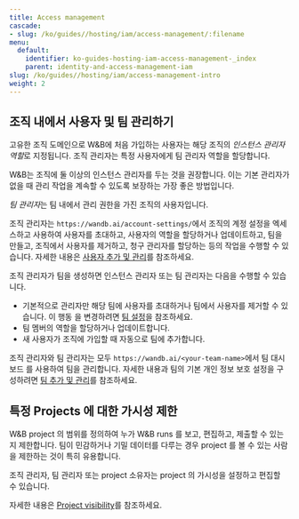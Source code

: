 ```yaml
---
title: Access management
cascade:
- slug: /ko/guides//hosting/iam/access-management/:filename
menu:
  default:
    identifier: ko-guides-hosting-iam-access-management-_index
    parent: identity-and-access-management-iam
slug: /ko/guides//hosting/iam/access-management-intro
weight: 2
---
```


## 조직 내에서 사용자 및 팀 관리하기
고유한 조직 도메인으로 W&B에 처음 가입하는 사용자는 해당 조직의 *인스턴스 관리자 역할*로 지정됩니다. 조직 관리자는 특정 사용자에게 팀 관리자 역할을 할당합니다.

<Note>
W&B는 조직에 둘 이상의 인스턴스 관리자를 두는 것을 권장합니다. 이는 기본 관리자가 없을 때 관리 작업을 계속할 수 있도록 보장하는 가장 좋은 방법입니다.
</Note>

*팀 관리자*는 팀 내에서 관리 권한을 가진 조직의 사용자입니다.

조직 관리자는 `https://wandb.ai/account-settings/`에서 조직의 계정 설정을 엑세스하고 사용하여 사용자를 초대하고, 사용자의 역할을 할당하거나 업데이트하고, 팀을 만들고, 조직에서 사용자를 제거하고, 청구 관리자를 할당하는 등의 작업을 수행할 수 있습니다. 자세한 내용은 [사용자 추가 및 관리](/ko/guides/hosting/iam/access-management/manage-organization/#add-and-manage-users)를 참조하세요.

조직 관리자가 팀을 생성하면 인스턴스 관리자 또는 팀 관리자는 다음을 수행할 수 있습니다.

- 기본적으로 관리자만 해당 팀에 사용자를 초대하거나 팀에서 사용자를 제거할 수 있습니다. 이 행동 을 변경하려면 [팀 설정](/ko/guides/app/settings-page/teams/#privacy)을 참조하세요.
- 팀 멤버의 역할을 할당하거나 업데이트합니다.
- 새 사용자가 조직에 가입할 때 자동으로 팀에 추가합니다.

조직 관리자와 팀 관리자는 모두 `https://wandb.ai/<your-team-name>`에서 팀 대시보드 를 사용하여 팀을 관리합니다. 자세한 내용과 팀의 기본 개인 정보 보호 설정을 구성하려면 [팀 추가 및 관리](/ko/guides/hosting/iam/access-management/manage-organization/#add-and-manage-teams)를 참조하세요.

## 특정 Projects 에 대한 가시성 제한

W&B project 의 범위를 정의하여 누가 W&B runs 를 보고, 편집하고, 제출할 수 있는지 제한합니다. 팀이 민감하거나 기밀 데이터를 다루는 경우 project 를 볼 수 있는 사람을 제한하는 것이 특히 유용합니다.

조직 관리자, 팀 관리자 또는 project 소유자는 project 의 가시성을 설정하고 편집할 수 있습니다.

자세한 내용은 [Project visibility](/ko/guides/hosting/iam/access-management/restricted-projects/)를 참조하세요.
